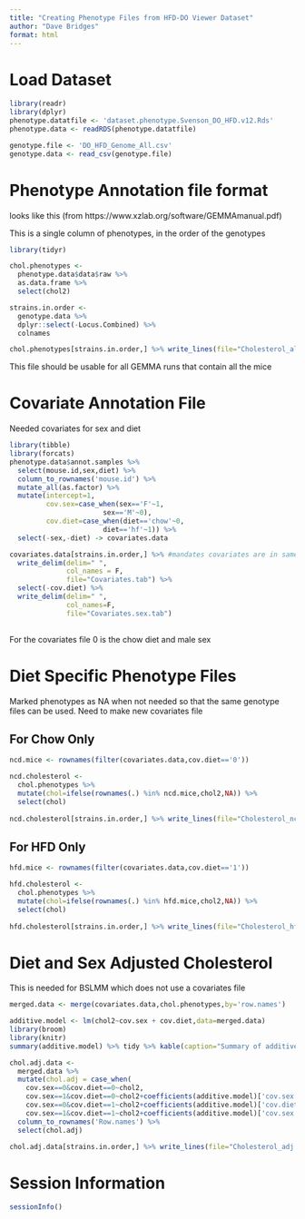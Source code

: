 ```yaml
---
title: "Creating Phenotype Files from HFD-DO Viewer Dataset"
author: "Dave Bridges"
format: html
---
```


# Load Dataset

```r
library(readr)
library(dplyr)
phenotype.datatfile <- 'dataset.phenotype.Svenson_DO_HFD.v12.Rds'
phenotype.data <- readRDS(phenotype.datatfile)

genotype.file <- 'DO_HFD_Genome_All.csv'
genotype.data <- read_csv(genotype.file)
```

# Phenotype Annotation file format

looks like this (from https://www.xzlab.org/software/GEMMAmanual.pdf)

This is a single column of phenotypes, in the order of the genotypes



```r
library(tidyr)

chol.phenotypes <- 
  phenotype.data$data$raw %>% 
  as.data.frame %>%
  select(chol2)

strains.in.order <- 
  genotype.data %>%
  dplyr::select(-Locus.Combined) %>%
  colnames

chol.phenotypes[strains.in.order,] %>% write_lines(file="Cholesterol_all.txt")
```

This file should be usable for all GEMMA runs that contain all the mice

# Covariate Annotation File

Needed covariates for sex and diet

```r
library(tibble)
library(forcats)
phenotype.data$annot.samples %>%
  select(mouse.id,sex,diet) %>% 
  column_to_rownames('mouse.id') %>% 
  mutate_all(as.factor) %>%
  mutate(intercept=1,
         cov.sex=case_when(sex=='F'~1,
                       sex=='M'~0),
         cov.diet=case_when(diet=='chow'~0,
                       diet=='hf'~1)) %>% 
  select(-sex,-diet) -> covariates.data 

covariates.data[strains.in.order,] %>% #mandates covariates are in same order, adds na's if necessary
  write_delim(delim=" ",
              col_names = F,
              file="Covariates.tab") %>%
  select(-cov.diet) %>%
  write_delim(delim=" ",
              col_names=F,
              file="Covariates.sex.tab")
           
```

For the covariates file 0 is the chow diet and male sex

# Diet Specific Phenotype Files

Marked phenotypes as NA when not needed so that the same genotype files can be used.  Need to make new covariates file

## For Chow Only

```r
ncd.mice <- rownames(filter(covariates.data,cov.diet=='0'))

ncd.cholesterol <-
  chol.phenotypes %>%
  mutate(chol=ifelse(rownames(.) %in% ncd.mice,chol2,NA)) %>%
  select(chol)
         
ncd.cholesterol[strains.in.order,] %>% write_lines(file="Cholesterol_ncd.txt")
```

## For HFD Only

```r
hfd.mice <- rownames(filter(covariates.data,cov.diet=='1'))

hfd.cholesterol <-
  chol.phenotypes %>%
  mutate(chol=ifelse(rownames(.) %in% hfd.mice,chol2,NA)) %>%
  select(chol)
         
hfd.cholesterol[strains.in.order,] %>% write_lines(file="Cholesterol_hfd.txt")
```

# Diet and Sex Adjusted Cholesterol

This is needed for BSLMM which does not use a covariates file

```r
merged.data <- merge(covariates.data,chol.phenotypes,by='row.names')

additive.model <- lm(chol2~cov.sex + cov.diet,data=merged.data)
library(broom)
library(knitr)
summary(additive.model) %>% tidy %>% kable(caption="Summary of additive model")

chol.adj.data <-
  merged.data %>%
  mutate(chol.adj = case_when(
    cov.sex==0&cov.diet==0~chol2,
    cov.sex==1&cov.diet==0~chol2+coefficients(additive.model)['cov.sex'],
    cov.sex==0&cov.diet==1~chol2+coefficients(additive.model)['cov.diet'],
    cov.sex==1&cov.diet==1~chol2+coefficients(additive.model)['cov.sex']+coefficients(additive.model)['cov.diet'])) %>%
  column_to_rownames('Row.names') %>%
  select(chol.adj)

chol.adj.data[strains.in.order,] %>% write_lines(file="Cholesterol_adj.txt")
```


# Session Information

```r
sessionInfo()
```
